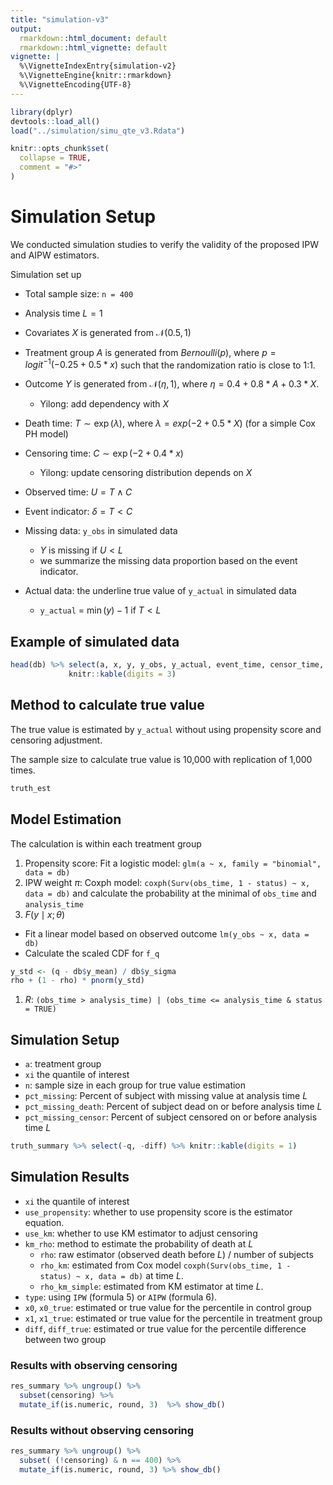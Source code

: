 ```yaml
---
title: "simulation-v3"
output:
  rmarkdown::html_document: default
  rmarkdown::html_vignette: default
vignette: |
  %\VignetteIndexEntry{simulation-v2} 
  %\VignetteEngine{knitr::rmarkdown}
  %\VignetteEncoding{UTF-8}
---
```


<style>
    body .main-container {
        max-width: 2000px;
    }
</style>

```r
library(dplyr)
devtools::load_all()
load("../simulation/simu_qte_v3.Rdata")
```

```r
knitr::opts_chunk$set(
  collapse = TRUE,
  comment = "#>"
)
```

# Simulation Setup 

We conducted simulation studies to verify the validity of the proposed IPW and AIPW estimators. 

Simulation set up 

- Total sample size: `n = 400`
- Analysis time $L = 1$
- Covariates $X$ is generated from $\mathcal{N}(0.5, 1)$
- Treatment group $A$ is generated from $Bernoulli(p)$, where $p=logit^{-1}(-0.25 + 0.5 * x)$ such that the randomization ratio is close to 1:1. 
- Outcome $Y$ is generated from $\mathcal{N}(\eta, 1)$, where $\eta =  0.4 + 0.8 * A + 0.3 * X$.
  + Yilong: add dependency with $X$
- Death time: $T \sim \exp(\lambda)$, where $\lambda = exp(-2 + 0.5 * X)$ (for a simple Cox PH model)
- Censoring time: $C \sim \exp(-2 + 0.4 * x)$
  + Yilong: update censoring distribution depends on $X$
- Observed time: $U = T \wedge C$
- Event indicator: $\delta = T < C$

- Missing data: `y_obs` in simulated data
  - $Y$ is missing if $U < L$
  - we summarize the missing data proportion based on the event indicator. 
- Actual data: the underline true value of `y_actual` in simulated data 
  - `y_actual` = $\min(y) - 1$ if $T < L$    

## Example of simulated data
```r
head(db) %>% select(a, x, y, y_obs, y_actual, event_time, censor_time, obs_time, status, analysis_time) %>% 
             knitr::kable(digits = 3)
```
## Method to calculate true value 

The true value is estimated by `y_actual` without using propensity score and censoring adjustment. 

The sample size to calculate true value is 10,000 with replication of 1,000 times.

```r
truth_est
```

## Model Estimation

The calculation is within each treatment group

1. Propensity score: Fit a logistic model: `glm(a ~ x, family = "binomial", data = db)`
1. IPW weight $\pi$: Coxph model: `coxph(Surv(obs_time, 1 - status) ~ x, data = db)` and calculate the probability at the minimal of `obs_time` and `analysis_time`
1. $F(y\mid x; \theta)$
  - Fit a linear model based on observed outcome `lm(y_obs ~ x, data = db)`
  - Calculate the scaled CDF for `f_q`
  
```r
y_std <- (q - db$y_mean) / db$y_sigma
rho + (1 - rho) * pnorm(y_std)
```

1. $R$: `(obs_time > analysis_time) | (obs_time <= analysis_time & status = TRUE)`

## Simulation Setup

- `a`: treatment group
- `xi` the quantile of interest 
- `n`: sample size in each group for true value estimation
- `pct_missing`: Percent of subject with missing value at analysis time $L$
- `pct_missing_death`: Percent of subject dead on or before analysis time $L$
- `pct_missing_censor`: Percent of subject censored on or before analysis time $L$

```r
truth_summary %>% select(-q, -diff) %>% knitr::kable(digits = 1)
```

## Simulation Results

- `xi` the quantile of interest 
- `use_propensity`: whether to use propensity score is the estimator equation.
- `use_km`: whether to use KM estimator to adjust censoring 
- `km_rho`: method to estimate the probability of death at $L$
  + `rho`: raw estimator (observed death before $L$) / number of subjects
  + `rho_km`: estimated from Cox model `coxph(Surv(obs_time, 1 - status) ~ x, data = db)` at time $L$.
  + `rho_km_simple`: estimated from KM estimator at time $L$.
- `type`: using `IPW` (formula 5) or `AIPW` (formula 6).
- `x0`, `x0_true`: estimated or true value for the percentile in control group
- `x1`, `x1_true`: estimated or true value for the percentile in treatment group
- `diff`, `diff_true`: estimated or true value for the percentile difference between two group

### Results with observing censoring
```r
res_summary %>% ungroup() %>% 
  subset(censoring) %>% 
  mutate_if(is.numeric, round, 3)  %>% show_db()
```

### Results without observing censoring
```r
res_summary %>% ungroup() %>% 
  subset( (!censoring) & n == 400) %>% 
  mutate_if(is.numeric, round, 3) %>% show_db()
```

